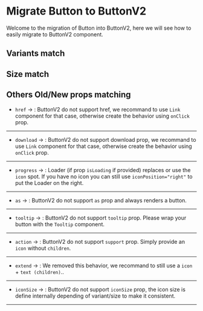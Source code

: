 
<Meta title="Migrations/Button(v1) to ButtonV2" />

# Migrate Button to ButtonV2

Welcome to the migration of Button into ButtonV2, here we will see how to easily migrate to ButtonV2 component.

## Variants match

<ThemeWrapper>
  <Variants />
</ThemeWrapper>

## Size match

<ThemeWrapper>
  <Sizes />
</ThemeWrapper>

## Others Old/New props matching

- `href` &rarr; : ButtonV2 do not support href, we recommand to use `Link` component for that case, otherwise create the behavior using `onClick` prop.

---

- `download` &rarr; : ButtonV2 do not support download prop, we recommand to use `Link` component for that case, otherwise create the behavior using `onClick` prop.

---

- `progress` &rarr; : Loader (if prop `isLoading` if provided) replaces or use the `icon` spot. If you have no icon you can still use `iconPosition="right"` to put the Loader on the right.

---

- `as` &rarr; : ButtonV2 do not support `as` prop and always renders a button.

---

- `tooltip` &rarr; : ButtonV2 do not support `tooltip` prop. Please wrap your button with the `Tooltip` component.

---

- `action` &rarr; : ButtonV2 do not support `support` prop. Simply provide an `icon` without `children`.

---

- `extend` &rarr; : We removed this behavior, we recommand to still use a `icon` + `text (children)`..

---

- `iconSize` &rarr; : ButtonV2 do not support `iconSize` prop, the icon size is define internally depending of variant/size to make it consistent.

---
